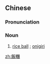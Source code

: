 {{also|饭团}}
==Chinese==
{{zh-forms|s=饭团|t2=飯團}}
{{wikipedia|lang=zh}}

===Pronunciation===
{{zh-pron
|m=fàntuán,er=y
|c=faan6 tyun4
|h=pfs=fan-thòn
|cat=n
}}

===Noun===
{{zh-noun}}

# [[rice ball]] {{gloss|usually with fillings inside}}; [[onigiri]]

[[zh:飯糰]]